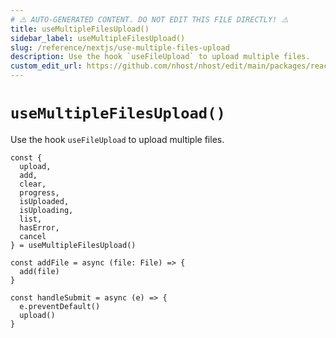 ```yaml
---
# ⚠️ AUTO-GENERATED CONTENT. DO NOT EDIT THIS FILE DIRECTLY! ⚠️
title: useMultipleFilesUpload()
sidebar_label: useMultipleFilesUpload()
slug: /reference/nextjs/use-multiple-files-upload
description: Use the hook `useFileUpload` to upload multiple files.
custom_edit_url: https://github.com/nhost/nhost/edit/main/packages/react/src/useMultipleFilesUpload.ts#L29
---
```


# `useMultipleFilesUpload()`

Use the hook `useFileUpload` to upload multiple files.

```tsx
const {
  upload,
  add,
  clear,
  progress,
  isUploaded,
  isUploading,
  list,
  hasError,
  cancel
} = useMultipleFilesUpload()

const addFile = async (file: File) => {
  add(file)
}

const handleSubmit = async (e) => {
  e.preventDefault()
  upload()
}
```
